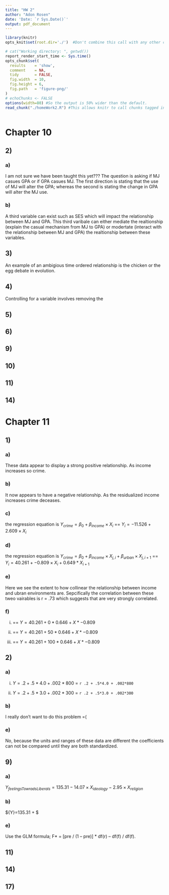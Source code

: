 ```yaml
---
title: "HW 2"
author: "Adon Rosen"
date: 'Date: `r Sys.Date()`'
output: pdf_document
---
```

  
```r
library(knitr)
opts_knit$set(root.dir='./')  #Don't combine this call with any other chunk -especially one that uses file paths.
```


<!-- Set the report-wide options, and point to the external code file. -->
```r
# cat("Working directory: ", getwd())
report_render_start_time <- Sys.time()
opts_chunk$set(
  results    = 'show',
  comment    = NA,
  tidy       = FALSE,
  fig.width  = 10,
  fig.height = 6,
  fig.path   = 'figure-png/'
)
# echoChunks <- FALSE
options(width=80) #So the output is 50% wider than the default.
read_chunk("./homeWork2.R") #This allows knitr to call chunks tagged in the underlying *.R file.
```

```r
```


# Chapter 10
## 2)
### a) 
I am not sure we have been taught this yet???
The question is asking if MJ casues GPA or if GPA casues MJ. The first direction is stating that the use of MJ will alter the GPA; whereas the second is stating the change in GPA will alter the MJ use.

### b)
A third variable can exist such as SES which will impact the relationship between MJ and GPA. This third varibale can either mediate the realtionship (explain the casual mechanism from MJ to GPA) or modertate (interact with the relationship between MJ and GPA) the realtionship between these variables.

## 3)
An example of an ambigious time ordered relationship is the chicken or the egg debate in evolution. 

## 4)
Controlling for a variable involves removing the 

## 5)

## 6)

## 9)

## 10)

## 11)

## 14)

# Chapter 11
## 1)
### a)
These data appear to display a strong positive relationship. As income increases so crime.

### b)
It now appears to have a negative relationship. As the residualized income increases crime deceases.

### c)
the regression equation is  $Y_{crime}=\beta_{0}+\beta_{income}\times X_i$ == $Y_i=-11.526 + 2.609 \times X_{i}$

### d)
the regression equation is  $Y_{crime}=\beta_{0}+\beta_{income}\times X_{j,i} + \beta_{urban} \times X_{j,i+1}$ == $Y_i=40.261 + -0.809 \times X_{i} + 0.649 * X_{i+1}$

### e)
Here we see the extent to how collinear the relationship between income and ubran environments are. Sepcifically the correlation between these tweo vairables is r = .73 which suggests that are very strongly correlated.

### f)
(i) == $Y = 40.261 + 0*0.646 + X*-0.809$

(ii) == $Y = 40.261 + 50*0.646 + X*-0.809$

(iii) == $Y = 40.261 + 100*0.646 + X*-0.809$

## 2)
### a)
(i) $Y = .2 + .5*4.0 + .002*800$ = `r .2 + .5*4.0 + .002*800`

(ii) $Y = .2 + .5*3.0 + .002*300$ = `r .2 + .5*3.0 + .002*300`

### b)
I really don't want to do this problem =(

### e)
No, because the units and ranges of these data are different the coefficients can not be compared until they are both standardized.

## 9)
### a)
$Y_{feelingsTowradsLiberals} = 135.31 - 14.07\times X_{ideology}  - 2.95 \times X_{religion}$

### b) 
${Y}=135.31 + $

### e)
Use the GLM formula;  F* = [pre  / (1 – pre)]  *   df(r) – df(f) / df(f).

## 11)

## 14)

## 17)